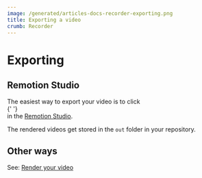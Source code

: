 ```yaml
---
image: /generated/articles-docs-recorder-exporting.png
title: Exporting a video
crumb: Recorder
---
```


# Exporting


## Remotion Studio

<div style={{display: 'flex', flexDirection: 'row', alignItems: 'center'}}>
  <div> The easiest way to export your video is to click </div>
  <RenderButton />{' '}
  <div>
    in the <a href="/docs/studio">Remotion Studio</a>.
  </div>
</div>

The rendered videos get stored in the `out` folder in your repository.

## Other ways

See: [Render your video](/docs/render)
